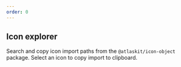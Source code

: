 ```yaml
---
order: 0
---
```



## Icon explorer

Search and copy icon import paths from the `@atlaskit/icon-object` package. Select an icon to copy import to clipboard.

<IconExplorer iconType="object" />
